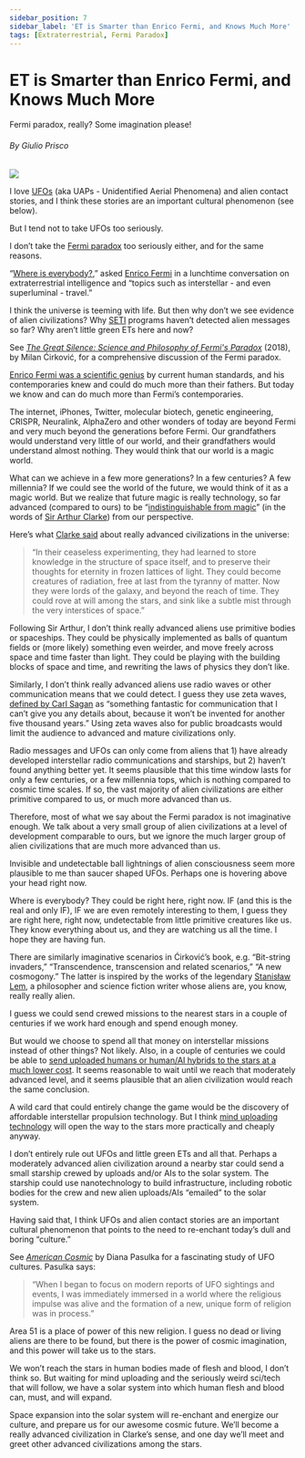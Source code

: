 ```yaml
---
sidebar_position: 7
sidebar_label: 'ET is Smarter than Enrico Fermi, and Knows Much More'
tags: [Extraterrestrial, Fermi Paradox]
---
```



# ET is Smarter than Enrico Fermi, and Knows Much More
<span class="doc-subtitle">Fermi paradox, really? Some imagination please!</span>

###### By Giulio Prisco
<ImgUp className="img-up" />
<div class="header"><img src={Header} /></div>
<ImgDown className="img-down" />

I love [UFOs](https://en.wikipedia.org/wiki/Unidentified_flying_object) (aka UAPs - Unidentified Aerial Phenomena) and alien contact stories, and I think these stories are an important cultural phenomenon (see below).

But I tend not to take UFOs too seriously.

I don’t take the [Fermi paradox](https://en.wikipedia.org/wiki/Fermi_paradox) too seriously either, and for the same reasons.

“[Where is everybody?](https://www.amazon.com/Great-Silence-Science-Philosophy-Paradox/dp/0199646309),” asked [Enrico Fermi](https://en.wikipedia.org/wiki/Enrico_Fermi) in a lunchtime conversation on extraterrestrial intelligence and “topics such as interstellar - and even superluminal - travel.”

I think the universe is teeming with life. But then why don’t we see evidence of alien civilizations? Why [SETI](https://en.wikipedia.org/wiki/Search_for_extraterrestrial_intelligence) programs haven’t detected alien messages so far? Why aren’t little green ETs here and now?

See _[The Great Silence: Science and Philosophy of Fermi's Paradox](https://www.amazon.com/Great-Silence-Science-Philosophy-Paradox/dp/0199646309)_ (2018), by Milan Ćirković, for a comprehensive discussion of the Fermi paradox.

[Enrico Fermi was a scientific genius](https://www.amazon.com/Pope-Physics-Enrico-Fermi-Atomic-ebook/dp/B01ERPCB1O/) by current human standards, and his contemporaries knew and could do much more than their fathers. But today we know and can do much more than Fermi’s contemporaries.

The internet, iPhones, Twitter, molecular biotech, genetic engineering, CRISPR, Neuralink, AlphaZero and other wonders of today are beyond Fermi and very much beyond the generations before Fermi. Our grandfathers would understand very little of our world, and their grandfathers would understand almost nothing. They would think that our world is a magic world.

What can we achieve in a few more generations? In a few centuries? A few millennia? If we could see the world of the future, we would think of it as a magic world. But we realize that future magic is really technology, so far advanced (compared to ours) to be “[indistinguishable from magic](https://en.wikipedia.org/wiki/Clarke%27s_three_laws)” (in the words of [Sir Arthur Clarke](https://en.wikipedia.org/wiki/Arthur_C._Clarke)) from our perspective.

Here’s what [Clarke said](https://en.wikipedia.org/wiki/2001:_A_Space_Odyssey_(novel)) about really advanced civilizations in the universe:

> “In their ceaseless experimenting, they had learned to store knowledge in the structure of space itself, and to preserve their thoughts for eternity in frozen lattices of light. They could become creatures of radiation, free at last from the tyranny of matter. Now they were lords of the galaxy, and beyond the reach of time. They could rove at will among the stars, and sink like a subtle mist through the very interstices of space.”

Following Sir Arthur, I don’t think really advanced aliens use primitive bodies or spaceships. They could be physically implemented as balls of quantum fields or (more likely) something even weirder, and move freely across space and time faster than light. They could be playing with the building blocks of space and time, and rewriting the laws of physics they don’t like.

Similarly, I don’t think really advanced aliens use radio waves or other communication means that we could detect. I guess they use zeta waves, [defined by Carl Sagan](https://www.amazon.com/Varieties-Scientific-Experience-Personal-Search-ebook/dp/B004IATCJI/) as “something fantastic for communication that I can’t give you any details about, because it won’t be invented for another five thousand years.” Using zeta waves also for public broadcasts would limit the audience to advanced and mature civilizations only.

Radio messages and UFOs can only come from aliens that 1) have already developed interstellar radio communications and starships, but 2) haven’t found anything better yet. It seems plausible that this time window lasts for only a few centuries, or a few millennia tops, which is nothing compared to cosmic time scales. If so, the vast majority of alien civilizations are either primitive compared to us, or much more advanced than us.

Therefore, most of what we say about the Fermi paradox is not imaginative enough. We talk about a very small group of alien civilizations at a level of development comparable to ours, but we ignore the much larger group of alien civilizations that are much more advanced than us.

Invisible and undetectable ball lightnings of alien consciousness seem more plausible to me than saucer shaped UFOs. Perhaps one is hovering above your head right now.

Where is everybody? They could be right here, right now. IF (and this is the real and only IF), IF we are even remotely interesting to them, I guess they are right here, right now, undetectable from little primitive creatures like us. They know everything about us, and they are watching us all the time. I hope they are having fun.

There are similarly imaginative scenarios in Ćirković’s book, e.g. “Bit-string invaders,” “Transcendence, transcension and related scenarios,” “A new cosmogony.” The latter is inspired by the works of the legendary [Stanisław Lem](https://en.wikipedia.org/wiki/Stanis%C5%82aw_Lem), a philosopher and science fiction writer whose aliens are, you know, really really alien.

I guess we could send crewed missions to the nearest stars in a couple of centuries if we work hard enough and spend enough money.

But would we choose to spend all that money on interstellar missions instead of other things? Not likely. Also, in a couple of centuries we could be able to [send uploaded humans or human/AI hybrids to the stars at a much lower cost](https://gizmodo.com/why-we-should-send-uploaded-astronauts-on-interstellar-5968280). It seems reasonable to wait until we reach that moderately advanced level, and it seems plausible that an alien civilization would reach the same conclusion.

A wild card that could entirely change the game would be the discovery of affordable interstellar propulsion technology. But I think [mind uploading technology](https://en.wikipedia.org/wiki/Mind_uploading) will open the way to the stars more practically and cheaply anyway.

I don’t entirely rule out UFOs and little green ETs and all that. Perhaps a moderately advanced alien civilization around a nearby star could send a small starship crewed by uploads and/or AIs to the solar system. The starship could use nanotechnology to build infrastructure, including robotic bodies for the crew and new alien uploads/AIs “emailed” to the solar system.

Having said that, I think UFOs and alien contact stories are an important cultural phenomenon that points to the need to re-enchant today’s dull and boring “culture.”

See _[American Cosmic](https://www.amazon.com/gp/product/B07LFL7QMG/)_ by Diana Pasulka for a fascinating study of UFO cultures. Pasulka says:

> “When I began to focus on modern reports of UFO sightings and events, I was immediately immersed in a world where the religious impulse was alive and the formation of a new, unique form of religion was in process.”

Area 51 is a place of power of this new religion. I guess no dead or living aliens are there to be found, but there is the power of cosmic imagination, and this power will take us to the stars.

We won’t reach the stars in human bodies made of flesh and blood, I don’t think so. But waiting for mind uploading and the seriously weird sci/tech that will follow, we have a solar system into which human flesh and blood can, must, and will expand.

Space expansion into the solar system will re-enchant and energize our culture, and prepare us for our awesome cosmic future. We’ll become a really advanced civilization in Clarke’s sense, and one day we’ll meet and greet other advanced civilizations among the stars.

